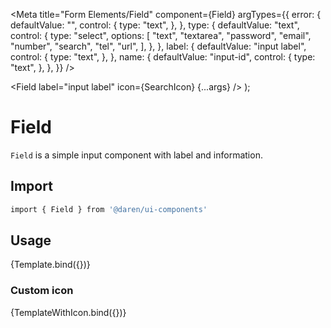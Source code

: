 
<Meta
  title="Form Elements/Field"
  component={Field}
  argTypes={{
    error: {
      defaultValue: "",
      control: {
        type: "text",
      },
    },
    type: {
      defaultValue: "text",
      control: {
        type: "select",
        options: [
          "text",
          "textarea",
          "password",
          "email",
          "number",
          "search",
          "tel",
          "url",
        ],
      },
    },
    label: {
      defaultValue: "input label",
      control: {
        type: "text",
      },
    },
    name: {
      defaultValue: "input-id",
      control: {
        type: "text",
      },
    },
  }}
/>

  <Field label="input label" icon={SearchIcon} {...args} />
);

# Field

`Field` is a simple input component with label and information.

<Actions packageName="form-elements" />

<Story name="example">
  <div className="mb-8">
    <Field label="input label" name="first" />
  </div>
</Story>

## Import

```bash
import { Field } from '@daren/ui-components'
```

## Usage

<Canvas>
  <Story name="usage">{Template.bind({})}</Story>
</Canvas>

<ArgsTable story="usage" />

### Custom icon

<Canvas>
  <Story name="custom-icon">{TemplateWithIcon.bind({})}</Story>
</Canvas>

<ArgsTable story="custom-icon" />
